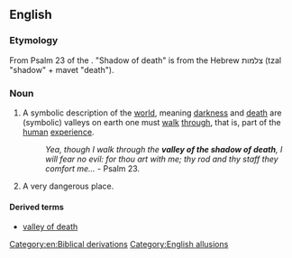 ==English==

===Etymology===
From Psalm 23 of the {{w|Psalms|Book of Psalms}}. "Shadow of death" is from the Hebrew צלמות (tzal "shadow" + mavet "death").

===Noun===
{{head|en|noun|head=[[valley]] of the [[shadow]] of [[death]]}}

# {{context|idiomatic|lang=en}} A symbolic description of the [[world]], meaning [[darkness]] and [[death]] are (symbolic) valleys on earth one must [[walk]] [[through]], that is, part of the [[human]] [[experience]].
#: ''Yea, though I walk through the '''valley of the shadow of death''', I will fear no evil: for thou art with me; thy rod and thy staff they comfort me...'' - Psalm 23.
# {{context|idiomatic|lang=en}} A very dangerous place.

====Derived terms====
* [[valley of death]]

[[Category:en:Biblical derivations]]
[[Category:English allusions]]